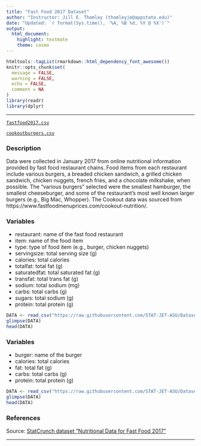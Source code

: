 ```yaml
---
title: "Fast Food 2017 Dataset"
author: "Instructor: Jill E. Thomley (thomleyje@appstate.edu)"
date: "Updated: `r format(Sys.time(), '%A, %B %d, %Y @ %X')`"
output: 
  html_document: 
    highlight: textmate
    theme: cosmo
---
```


```r
htmltools::tagList(rmarkdown::html_dependency_font_awesome())
knitr::opts_chunk$set(
  message = FALSE,
  warning = FALSE,
  echo = FALSE,
  comment = NA
)
library(readr)
library(dplyr)
```
<hr>

<i class="fas fa-database"></i> [`fastfood2017.csv`](https://raw.githubusercontent.com/STAT-JET-ASU/Datasets/master/Instructor/fastfood2017.csv)

<i class="fas fa-database"></i> [`cookoutburgers.csv`](https://raw.githubusercontent.com/STAT-JET-ASU/Datasets/master/Instructor/cookoutburgers.csv)

### Description

Data were collected in January 2017 from online nutritional information provided by fast food restaurant chains. Food items from each restaurant include various burgers, a breaded chicken sandwich, a grilled chicken sandwich, chicken nuggets, french fries, and a chocolate milkshake, when possible. The "various burgers" selected were the smallest hamburger, the smallest cheeseburger, and some of the restaurant's most well known larger burgers (e.g., Big Mac, Whopper). The Cookout data was sourced from https://www.fastfoodmenuprices.com/cookout-nutrition/.

### Variables

* restaurant: name of the fast food restaurant
* item: name of the food item
* type: type of food item (e.g., burger, chicken nuggets)
* servingsize: total serving size (g)
* calories: total calories
* totalfat: total fat (g)
* saturatedfat: total saturated fat (g)
* transfat: total trans fat (g)
* sodium: total sodium (mg)
* carbs: total carbs (g)
* sugars: total sodium (g)
* protein: total protein (g)

```r
DATA <- read_csv("https://raw.githubusercontent.com/STAT-JET-ASU/Datasets/master/Instructor/fastfood2017.csv")
glimpse(DATA)
head(DATA)
```

### Variables

* burger: name of the burger
* calories: total calories
* fat: total fat (g)
* carbs: total carbs (g)
* protein: total protein (g)

```r
DATA <- read_csv("https://raw.githubusercontent.com/STAT-JET-ASU/Datasets/master/Instructor/cookoutburgers.csv")
glimpse(DATA)
head(DATA)
```

### References

Source: [StatCrunch dataset "Nutritional Data for Fast Food 2017"](https://www.statcrunch.com/app/index.php?dataid=2323899)

<hr>
